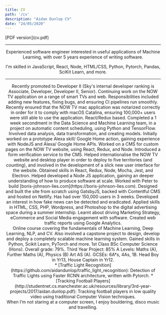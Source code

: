 ```yaml
---
title: CV
path: '/cv'
description: "Aidan Dunlop CV"
date: "24/05/2020"
---
```



<Row title="CV" skipPDF>
    [PDF version](cv.pdf)
</Row>

<Header/>

---

Experienced software engineer interested in useful applications of Machine Learning, with over 5 years experience of writing software.

I'm skilled in JavaScript, React, Node, HTML/CSS, Python, Pytorch, Pandas, SciKit Learn, and more.

---

<Section title="Experience" preExpanded="Sky" useAccordion>
    <Subsection title="Sky">
        <Item title="Developer II" time="Mar 2020 - Present">
            Recently promoted to Developer II (Sky's internal developer ranking is Associate, Developer, Developer II, Senior). Continuing work on the NOW TV application on a range of smart TVs and web.
        </Item>
        <Item title="Developer" time="Dec 2018 - Mar 2020">
            Responsibilities included adding new features, fixing bugs, and ensuring CI pipelines run smoothly. 
            Recently ensured that the NOW TV mac application was notarized correctly in order for it to comply with macOS Catalina, ensuring 100,000+ users were still able to use the application.
            React/Redux based.
        </Item>
        <Item title="Secondment" time="Nov 2018">
            Completed a 1 week secondment in the Data Science and Machine Learning team, in a project on automatic content scheduling, using Python and TensorFlow. Involved data analysis, data transformation, and creating models.
        </Item>
        <Item title="Associate Software Developer" time="Dec 2017 - Dec 2018">
            Initially worked on a prototype Alexa skill/ Google Home action, gaining experience with NodeJS and Alexa/ Google Home APIs.
            Worked on a CMS for custom pages on the NOW TV website, using React, Redux, and Node. Introduced a form verification service to the CMS. Helped internationalise the NOW TV website and desktop player in order to deploy to five territories (and counting), and involved in the development of a slick new user interface for the website. Obtained skills in React, Redux, Node, Mocha, Jest, and Electron.
        </Item>
        <Item title="Summer Placement, Software Engineering Academy" time="Aug 2016 - Sep 2016">
            Helped developed a Node JS application, gaining an deeper understanding of how to produce software at scale.
        </Item>
    </Subsection>
    <Subsection title="Freelance work">
        <Item title="Client: Peter Oborne" time="Oct 2019">
            Worked with Peter to build [boris-johnson-lies.com](https://boris-johnson-lies.com). Designed and built the site from scratch using GatsbyJS, backed with Contentful CMS and hosted on Netlify. Has had over 150,000 users in 3 weeks. Developed an interest in how fake news can be detected and eradicated.
        </Item>
    </Subsection>
    <Subsection title="438 Marketing">
        <Item title="Summer Placement" time="Jul 2015 - Sep 2015">
            Applied skills in HTML, CSS, PHP, Wordpress, and Photoshop to the digital advertising space during a summer internship. Learnt about driving Marketing Strategy, eCommerce and Social Media engagement with software. Created web traffic reports using Google Analytics.
        </Item>
    </Subsection>
</Section>

<Section title="Education" preExpanded="Springboard" useAccordion>
    <Subsection title="Springboard">
        <Item title="Machine Learning Engineering Career Track" time="Sep 2019 - May 2020">
            Online course covering the fundamentals of Machine Learning, Deep Learning, NLP, and CV.
            Also involved a capstone project to design, develop and deploy a completely scalable machine learning system. 
            Gained skills in Python, Scikit Learn, PyTorch and more.
        </Item>
    </Subsection>
    <Subsection title="University of Manchester">
        <Item title="BSc Computer Science" time="Sep 2014 - Jun 2017">
            1st Class BSc Computer Science (Hons). Overall grade: 79%. Third Year Project: 85%
        </Item>
    </Subsection>
    <Subsection title="Twyford C of E High School">
        <Item title="Student" time="Sep 2007 - Jun 2014">
            A Levels: Maths (A), Further Maths (A), Physics (B) Art AS (A).
            GCSEs: 6A*s, 4As, 1B.
            Head Boy in Yr13, House Captain in Yr12.
        </Item>
    </Subsection>
</Section>

<Section title="Projects">
* [Traffic Light Recognition](https://github.com/aidandunlop/traffic_light_recognition): Detection of Traffic Lights using Faster RCNN architecture, written with Pytorch.
* [Tracking Football Players](http://studentnet.cs.manchester.ac.uk/resources/library/3rd-year-projects/2017/aidan.dunlop.pdf): Tracking football players in low quality video using traditional Computer Vision techniques.
</Section>

<Section title="Awards" isSingle>
    <Item title="NOWBEL" desc="- Team award from NOWTV for work on new seamless design of the website" time="Aug 2018"/>
    <Item title="Roger Boon Cup, Twyford C of E High School" desc="- Awarded to the student leadership team whilst Head Boy" time="Jun 2014"/>
    <Item title="Year Prize, Twyford C of E High School" desc="- Student of the year" time="Jul 2011"/>
</Section>


<Section title="Interests">
    When I’m not staring at a computer screen, I enjoy bouldering, disco music and travelling.
</Section>

